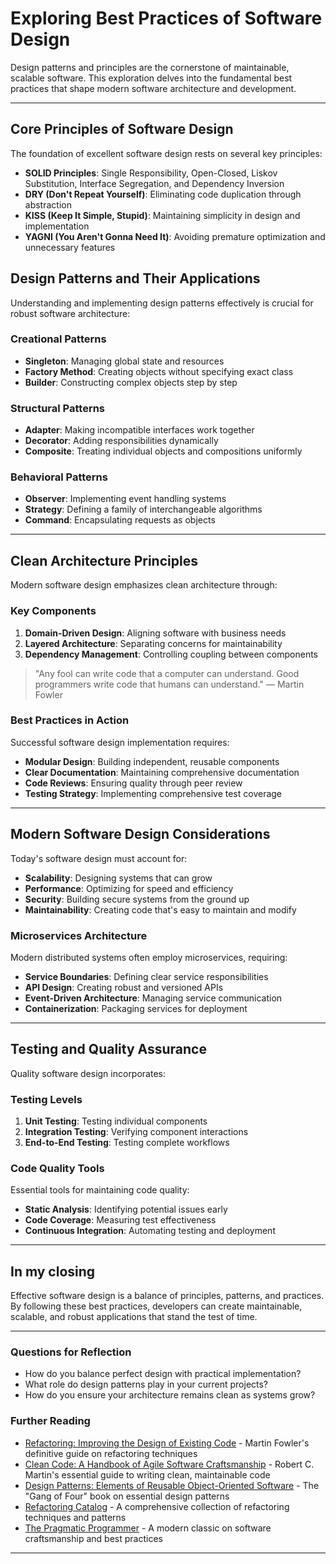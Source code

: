 <Cover
  src="https://lh3.googleusercontent.com/tG6-MqdlvhQ-z7ENzGxR-kpGPPdPHbJ8UZtbTP66Rxi0UftTFU1yAvaBCVuigYuKvESMeEFf4jqNBVENFcZXEUnj8SSqj8zsop8UHAl0eD9A-hUCvQ=w2144-h1206-n-nu-rw"
  alt="Image from google deep mind - from deepmind.google"
  caption="Image from google deep mind - from deepmind.google"
/>

# Exploring Best Practices of Software Design

Design patterns and principles are the cornerstone of maintainable, scalable software. This exploration delves into the fundamental best practices that shape modern software architecture and development.

---

## Core Principles of Software Design

The foundation of excellent software design rests on several key principles:

- **SOLID Principles**: Single Responsibility, Open-Closed, Liskov Substitution, Interface Segregation, and Dependency Inversion
- **DRY (Don't Repeat Yourself)**: Eliminating code duplication through abstraction
- **KISS (Keep It Simple, Stupid)**: Maintaining simplicity in design and implementation
- **YAGNI (You Aren't Gonna Need It)**: Avoiding premature optimization and unnecessary features

## Design Patterns and Their Applications

Understanding and implementing design patterns effectively is crucial for robust software architecture:

### Creational Patterns

- **Singleton**: Managing global state and resources
- **Factory Method**: Creating objects without specifying exact class
- **Builder**: Constructing complex objects step by step

### Structural Patterns

- **Adapter**: Making incompatible interfaces work together
- **Decorator**: Adding responsibilities dynamically
- **Composite**: Treating individual objects and compositions uniformly

### Behavioral Patterns

- **Observer**: Implementing event handling systems
- **Strategy**: Defining a family of interchangeable algorithms
- **Command**: Encapsulating requests as objects

---

## Clean Architecture Principles

Modern software design emphasizes clean architecture through:

### Key Components

1. **Domain-Driven Design**: Aligning software with business needs
2. **Layered Architecture**: Separating concerns for maintainability
3. **Dependency Management**: Controlling coupling between components

> "Any fool can write code that a computer can understand. Good programmers write code that humans can understand." — Martin Fowler

### Best Practices in Action

Successful software design implementation requires:

- **Modular Design**: Building independent, reusable components
- **Clear Documentation**: Maintaining comprehensive documentation
- **Code Reviews**: Ensuring quality through peer review
- **Testing Strategy**: Implementing comprehensive test coverage

---

## Modern Software Design Considerations

Today's software design must account for:

- **Scalability**: Designing systems that can grow
- **Performance**: Optimizing for speed and efficiency
- **Security**: Building secure systems from the ground up
- **Maintainability**: Creating code that's easy to maintain and modify

### Microservices Architecture

Modern distributed systems often employ microservices, requiring:

- **Service Boundaries**: Defining clear service responsibilities
- **API Design**: Creating robust and versioned APIs
- **Event-Driven Architecture**: Managing service communication
- **Containerization**: Packaging services for deployment

---

## Testing and Quality Assurance

Quality software design incorporates:

### Testing Levels

1. **Unit Testing**: Testing individual components
2. **Integration Testing**: Verifying component interactions
3. **End-to-End Testing**: Testing complete workflows

### Code Quality Tools

Essential tools for maintaining code quality:

- **Static Analysis**: Identifying potential issues early
- **Code Coverage**: Measuring test effectiveness
- **Continuous Integration**: Automating testing and deployment

---

## In my closing

Effective software design is a balance of principles, patterns, and practices. By following these best practices, developers can create maintainable, scalable, and robust applications that stand the test of time.

---

### Questions for Reflection

- How do you balance perfect design with practical implementation?
- What role do design patterns play in your current projects?
- How do you ensure your architecture remains clean as systems grow?

### Further Reading

- [Refactoring: Improving the Design of Existing Code](https://martinfowler.com/books/refactoring.html) - Martin Fowler's definitive guide on refactoring techniques
- [Clean Code: A Handbook of Agile Software Craftsmanship](https://www.amazon.com/Clean-Code-Handbook-Software-Craftsmanship/dp/0132350882) - Robert C. Martin's essential guide to writing clean, maintainable code
- [Design Patterns: Elements of Reusable Object-Oriented Software](https://www.amazon.com/Design-Patterns-Elements-Reusable-Object-Oriented/dp/0201633612) - The "Gang of Four" book on essential design patterns
- [Refactoring Catalog](https://refactoring.com/catalog/) - A comprehensive collection of refactoring techniques and patterns
- [The Pragmatic Programmer](https://pragprog.com/titles/tpp20/the-pragmatic-programmer-20th-anniversary-edition/) - A modern classic on software craftsmanship and best practices

---
